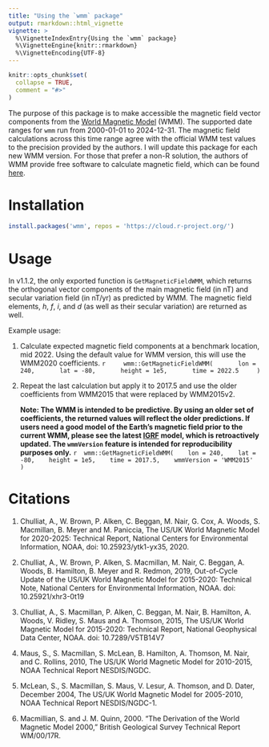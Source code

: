 ```yaml
---
title: "Using the `wmm` package"
output: rmarkdown::html_vignette
vignette: >
  %\VignetteIndexEntry{Using the `wmm` package}
  %\VignetteEngine{knitr::rmarkdown}
  %\VignetteEncoding{UTF-8}
---
```


```r
knitr::opts_chunk$set(
  collapse = TRUE,
  comment = "#>"
)
```

The purpose of this package is to make accessible the magnetic field vector components from the [World Magnetic Model](https://www.ngdc.noaa.gov/geomag/WMM/DoDWMM.shtml) (WMM). The supported date ranges for `wmm` run from 2000-01-01 to 2024-12-31. The magnetic field calculations across this time range agree with the official WMM test values to the precision provided by the authors. I will update this package for each new WMM version. For those that prefer a non-R solution, the authors of WMM provide free software to calculate magnetic field, which can be found [here](https://www.ngdc.noaa.gov/geomag/WMM/soft.shtml).

# Installation

```r
install.packages('wmm', repos = 'https://cloud.r-project.org/')
```

# Usage

In v1.1.2, the only exported function is `GetMagneticFieldWMM`, which returns the orthogonal vector components of the main magnetic field (in nT) and secular variation field (in nT/yr) as predicted by WMM. The magnetic field elements, _h_, _f_, _i_, and _d_ (as well as their secular variation) are returned as well.

Example usage: 

1. Calculate expected magnetic field components at a benchmark location, mid 2022. Using the default value for WMM version, this will use the WMM2020 coefficients.
    ``` r
    wmm::GetMagneticFieldWMM(
      lon = 240,
      lat = -80,
      height = 1e5,
      time = 2022.5
    )
    ```

    
2. Repeat the last calculation but apply it to 2017.5 and use the older coefficients from WMM2015 that were replaced by WMM2015v2. 

    __Note: The WMM is intended to be predictive. By using an older set of coefficients, the returned values will reflect the older predictions. If users need a good model of the Earth's magnetic field prior to the current WMM, please see the latest [IGRF](https://www.ngdc.noaa.gov/IAGA/vmod/igrf.html) model, which is retroactively updated. The `wmmVersion` feature is intended for reproducibility purposes only.__
    ``` r
    wmm::GetMagneticFieldWMM(
      lon = 240,
      lat = -80,
      height = 1e5,
      time = 2017.5,
      wmmVersion = 'WMM2015'
    )
    ```

# Citations

1. Chulliat, A., W. Brown, P. Alken, C. Beggan, M. Nair, G. Cox, A. Woods, 
S. Macmillan, B. Meyer and M. Paniccia, The US/UK World Magnetic Model for 
2020-2025: Technical Report, National Centers for Environmental Information, 
NOAA, doi: 10.25923/ytk1-yx35, 2020.

2. Chulliat, A., W. Brown, P. Alken, S. Macmillan, M. Nair, C. Beggan, A. Woods,
B. Hamilton, B. Meyer and R. Redmon, 2019, Out-of-Cycle Update of the
US/UK World Magnetic Model for 2015-2020: Technical Note, National
Centers for Environmental Information, NOAA. doi: 10.25921/xhr3-0t19

3. Chulliat, A., S. Macmillan, P. Alken, C. Beggan, M. Nair, B. Hamilton, A.
Woods, V. Ridley, S. Maus and A. Thomson, 2015, The US/UK World
Magnetic Model for 2015-2020: Technical Report, National Geophysical
Data Center, NOAA. doi: 10.7289/V5TB14V7

4. Maus, S., S. Macmillan, S. McLean, B. Hamilton, A. Thomson,
M. Nair, and C. Rollins, 2010, The US/UK World Magnetic Model
for 2010-2015, NOAA Technical Report NESDIS/NGDC.

5. McLean, S., S. Macmillan, S. Maus, V. Lesur, A.
Thomson, and D. Dater, December 2004, The
US/UK World Magnetic Model for 2005-2010,
NOAA Technical Report NESDIS/NGDC-1. 

6. Macmillian, S. and J. M. Quinn, 2000. 
“The Derivation of the World Magnetic Model 2000,” 
British Geological Survey Technical Report WM/00/17R.
